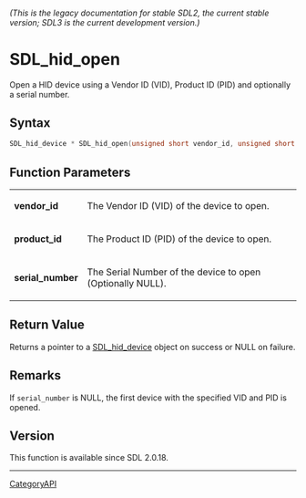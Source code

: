 ====== (This is the legacy documentation for stable SDL2, the current stable version; SDL3 is the current development version.) ======
= SDL_hid_open =

Open a HID device using a Vendor ID (VID), Product ID (PID) and optionally a serial number.

== Syntax ==

<syntaxhighlight lang='c'>
SDL_hid_device * SDL_hid_open(unsigned short vendor_id, unsigned short product_id, const wchar_t *serial_number);
</syntaxhighlight>

== Function Parameters ==

{|
|'''vendor_id'''
|The Vendor ID (VID) of the device to open.
|-
|'''product_id'''
|The Product ID (PID) of the device to open.
|-
|'''serial_number'''
|The Serial Number of the device to open (Optionally NULL).
|}

== Return Value ==

Returns a pointer to a [[SDL_hid_device]] object on success or NULL on
failure.

== Remarks ==

If <code>serial_number</code> is NULL, the first device with the specified
VID and PID is opened.

== Version ==

This function is available since SDL 2.0.18.

----
[[CategoryAPI]]


